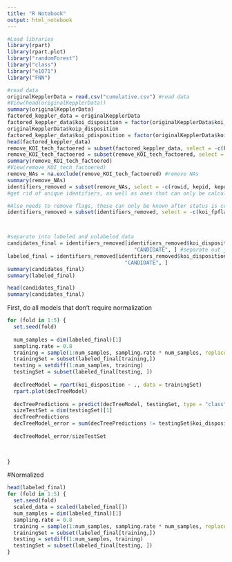 ```yaml
---
title: "R Notebook"
output: html_notebook
---
```

```r
#Load libraries
library(rpart)
library(rpart.plot)
library("randomForest")
library("class")
library("e1071")
library("FNN")
```



```r
#read data
originalKepplerData = read.csv("cumulative.csv") #read data
#View(head(originalKepplerData))
summary(originalKepplerData)
factored_keppler_data = originalKepplerData
factored_keppler_data$koi_disposition = factor(originalKepplerData$koi_disposition) #factor character data
originalKepplerData$koip_disposition
factored_keppler_data$koi_pdisposition = factor(originalKepplerData$koi_pdisposition)
head(factored_keppler_data)
remove_KOI_tech_factoered = subset(factored_keppler_data, select = -c(koi_teq_err1)) #remove all-NA columns
remove_KOI_tech_factoered = subset(remove_KOI_tech_factoered, select = -c(koi_teq_err2))
summary(remove_KOI_tech_factoered)
#View(remove_KOI_tech_factoered)
remove_NAs = na.exclude(remove_KOI_tech_factoered) #remove NAs
summary(remove_NAs)
identifiers_removed = subset(remove_NAs, select = -c(rowid, kepid, kepoi_name, kepler_name, koi_pdisposition, koi_score))
#get rid of unique identifiers, as well as ones that can only be calculated once you know the outcome, like Koi_Pdisposition and koi_score

#Also needs to remove flags, these can only be known after status is confirmed
identifiers_removed = subset(identifiers_removed, select = -c(koi_fpflag_ss, koi_fpflag_ec, koi_fpflag_co, koi_fpflag_nt, Koi_tce_plnt_num, Koi_tce_delivname))



#separate into labeled and unlabeled data
candidates_final = identifiers_removed[identifiers_removed$koi_disposition ==
                                         "CANDIDATE", ] #separate out just the candidates
labeled_final = identifiers_removed[identifiers_removed$koi_disposition !=
                                      "CANDIDATE", ]
summary(candidates_final)
summary(labeled_final)

head(candidates_final)
summary(candidates_final)
```
First, do all models that don't require normalization
```r
for (fold in 1:5) {
  set.seed(fold)
  
  num_samples = dim(labeled_final)[1]
  sampling.rate = 0.8
  training = sample(1:num_samples, sampling.rate * num_samples, replace = FALSE)
  trainingSet = subset(labeled_final[training,])
  testing = setdiff(1:num_samples, training)
  testingSet = subset(labeled_final[testing, ])
  
  decTreeModel = rpart(koi_disposition ~ ., data = trainingSet)
  rpart.plot(decTreeModel)
  
  decTreePredictions = predict(decTreeModel, testingSet, type = "class")
  sizeTestSet = dim(testingSet)[1]
  decTreePredictions
  decTreeModel_error = sum(decTreePredictions != testingSet$koi_disposition)
  
  decTreeModel_error/sizeTestSet
  

  
}
```
#Normalized
```r
head(labeled_final)
for (fold in 1:5) {
  set.seed(fold)
  scaled_data = scaled(labeled_final[])
  num_samples = dim(labeled_final)[1]
  sampling.rate = 0.8
  training = sample(1:num_samples, sampling.rate * num_samples, replace = FALSE)
  trainingSet = subset(labeled_final[training,])
  testing = setdiff(1:num_samples, training)
  testingSet = subset(labeled_final[testing, ])
}
```

```r

```
 
 